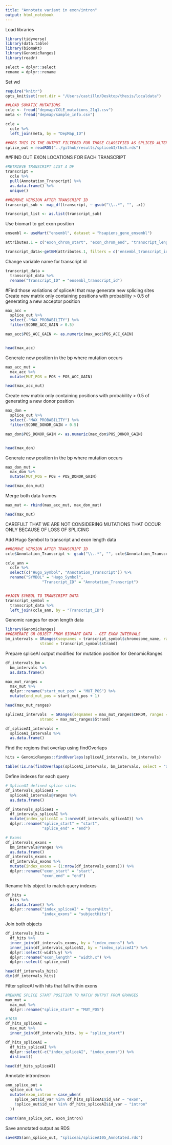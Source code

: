 ```yaml
---
title: "Annotate variant in exon/intron"
output: html_notebook
---
```


Load libraries
```r
library(tidyverse)
library(data.table)
library(biomaRt)
library(GenomicRanges)
library(readr)

select = dplyr::select
rename = dplyr::rename
```

Set wd 
```r
require("knitr")
opts_knit$set(root.dir = "/Users/castilln/Desktop/thesis/localdata")
```

```r
##LOAD SOMATIC MUTATIONS
ccle <- fread("depmap/CCLE_mutations_21q1.csv")
meta <- fread("depmap/sample_info.csv")

ccle = 
  ccle %>% 
  left_join(meta, by = "DepMap_ID")

##OBS THIS IS THE OUTPUT FILTERED FOR THOSE CLASSIFIED AS SPLICED_ALTERED VARIANT > 0.5 PROBABILITY
splice_out = readRDS("../github/results/spliceAI/ths5.rds")
```

##FIND OUT EXON LOCATIONS FOR EACH TRANSCRIPT
```r
#RETRIEVE TRANSCRIPT LIST A DF
transcript = 
  ccle %>% 
  pull(Annotation_Transcript) %>% 
  as.data.frame() %>% 
  unique()

##REMOVE VERSION AFTER TRANSCRIPT ID
transcript_sub <- map_df(transcript, ~ gsub("\\..*", "", .x)) 

transcript_list <- as.list(transcript_sub)
```

Use biomart to get exon position
```r
ensembl <- useMart("ensembl", dataset = "hsapiens_gene_ensembl") 

attributes.1 = c("exon_chrom_start", "exon_chrom_end", "transcript_length", "ensembl_gene_id","ensembl_transcript_id","ensembl_exon_id", "chromosome_name", "strand")

transcript_data<-getBM(attributes.1, filters = c('ensembl_transcript_id'), values=transcript_list, mart=ensembl)
```

Change variable name for transcript id
```r
transcript_data = 
  transcript_data %>% 
  rename("Transcript_ID" = "ensembl_transcript_id")
```


#Find those variations of spliceAI that may generate new splicing sites
Create new matrix only containing positions with probability > 0.5 of generating a new acceptor position
```r
max_acc = 
  splice_out %>% 
  select(-"MAX_PROBABILITY") %>% 
  filter(SCORE_ACC_GAIN > 0.5) 

max_acc$POS_ACC_GAIN <- as.numeric(max_acc$POS_ACC_GAIN)


head(max_acc)
```

Generate new position in the bp where mutation occurs
```r
max_acc_mut = 
  max_acc %>% 
  mutate(MUT_POS = POS + POS_ACC_GAIN)

head(max_acc_mut)
```

Create new matrix only containing positions with probability > 0.5 of generating a new donor position
```r
max_don = 
  splice_out %>% 
  select(-"MAX_PROBABILITY") %>% 
  filter(SCORE_DONOR_GAIN > 0.5) 

max_don$POS_DONOR_GAIN <- as.numeric(max_don$POS_DONOR_GAIN)


head(max_don)
```

Generate new position in the bp where mutation occurs
```r
max_don_mut = 
  max_don %>% 
  mutate(MUT_POS = POS + POS_DONOR_GAIN)

head(max_don_mut)
```

Merge both data frames 
```r
max_mut <- rbind(max_acc_mut, max_don_mut)

head(max_mut)
```

CAREFULT THAT WE ARE NOT CONSIDERING MUTATIONS THAT OCCUR ONLY BECAUSE OF LOSS OF SPLICING

Add Hugo Symbol to transcript and exon length data
```r
##REMOVE VERSION AFTER TRANSCRIPT ID
ccle$Annotation_Transcript <- gsub("\\..*", "", ccle$Annotation_Transcript)

ccle_ann = 
  ccle %>% 
  select(c("Hugo_Symbol", "Annotation_Transcript")) %>% 
  rename("SYMBOL" = "Hugo_Symbol", 
                "Transcript_ID" = "Annotation_Transcript")


##JOIN SYMBOL TO TRANSCRIPT DATA
transcript_symbol = 
  transcript_data %>% 
  left_join(ccle_ann, by = "Transcript_ID")
```

Genomic ranges for exon length data
```r
library(GenomicRanges)
##GENERATE GR OBJECT FROM BIOMART DATA - GET EXON INTERVALS
bm_intervals = GRanges(seqnames = transcript_symbol$chromosome_name, ranges = IRanges(start = transcript_symbol$exon_chrom_start, end = transcript_symbol$exon_chrom_end),
               strand = transcript_symbol$strand)
```

Prepare spliceAI output modified for mutation position for GenomicRanges
```r
df_intervals_bm = 
  bm_intervals %>% 
  as.data.frame()
```

```r
max_mut_ranges = 
  max_mut %>% 
  dplyr::rename("start_mut_pos" = "MUT_POS") %>% 
  mutate(end_mut_pos = start_mut_pos + 1) 

head(max_mut_ranges)
```

```r
spliceAI_intervals  = GRanges(seqnames = max_mut_ranges$CHROM, ranges = IRanges(start = max_mut_ranges$start_mut_pos, end = max_mut_ranges$end_mut_pos),
               strand = max_mut_ranges$Strand)
```

```r
df_spliceAI_intervals = 
  spliceAI_intervals %>% 
  as.data.frame()
```

Find the regions that overlap using findOverlaps
```r
hits = GenomicRanges::findOverlaps(spliceAI_intervals, bm_intervals)

table(!is.na(findOverlaps(spliceAI_intervals, bm_intervals, select = "arbitrary")))
```

Define indexes for each query
```r
# SpliceAI defined splice sites
df_intervals_spliceAI =
  spliceAI_intervals@ranges %>% 
  as.data.frame()

df_intervals_spliceAI =
  df_intervals_spliceAI %>% 
  mutate(index_spliceAI = 1:nrow(df_intervals_spliceAI)) %>% 
  dplyr::rename("splice_start" = "start",
                "splice_end" = "end")

# Exons
df_intervals_exons =
  bm_intervals@ranges %>% 
  as.data.frame()
df_intervals_exons =
  df_intervals_exons %>% 
  mutate(index_exons = (1:nrow(df_intervals_exons))) %>% 
  dplyr::rename("exon_start" = "start",
                "exon_end" = "end")
```

Rename hits object to match query indexes
```r
df_hits =
  hits %>% 
  as.data.frame() %>% 
  dplyr::rename("index_spliceAI" = "queryHits",
                "index_exons" = "subjectHits")
```

Join both objects
```r
df_intervals_hits =
  df_hits %>% 
  inner_join(df_intervals_exons, by = "index_exons") %>% 
  inner_join(df_intervals_spliceAI, by = "index_spliceAI") %>% 
  dplyr::select(-width.y) %>% 
  dplyr::rename("exon_length" = "width.x") %>% 
  dplyr::select(-splice_end)

head(df_intervals_hits)
dim(df_intervals_hits)
```

Filter spliceAI with hits that fall within exons
```r
#RENAME SPLICE START POSITION TO MATCH OUTPUT FROM GRANGES
max_mut = 
  max_mut %>% 
  dplyr::rename("splice_start" = "MUT_POS")

#JOIN
df_hits_spliceAI = 
  max_mut %>% 
  inner_join(df_intervals_hits, by = "splice_start")

df_hits_spliceAI = 
  df_hits_spliceAI %>% 
  dplyr::select(-c("index_spliceAI", "index_exons")) %>% 
  distinct()

head(df_hits_spliceAI)
```
Annotate intron/exon
```r
ann_splice_out = 
  splice_out %>% 
  mutate(exon_intron = case_when(
    splice_out$id_var %in% df_hits_spliceAI$id_var ~ "exon", 
    !splice_out$id_var %in% df_hits_spliceAI$id_var ~ "intron"
  ))
```

```r
count(ann_splice_out, exon_intron)  
```
Save annotated output as RDS
```r
saveRDS(ann_splice_out, "spliceai/spliceAI05_Annotated.rds")
```

